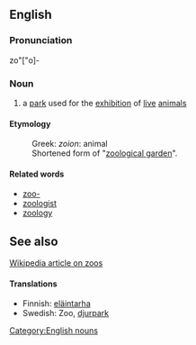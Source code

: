==English==
===Pronunciation===
zo"["o]-

===Noun===
# a [[park]] used for the [[exhibition]] of [[live]] [[animal]]s

====Etymology====
:Greek: ''zoion'': animal
:Shortened form of "[[zoological garden]]".

====Related words====
*[[zoo-]]
*[[zoologist]]
*[[zoology]]

==See also==
[[w:zoo|Wikipedia article on zoos]]

====Translations====
*Finnish: [[eläintarha]]
*Swedish: Zoo, [[djurpark]]

[[Category:English nouns]]